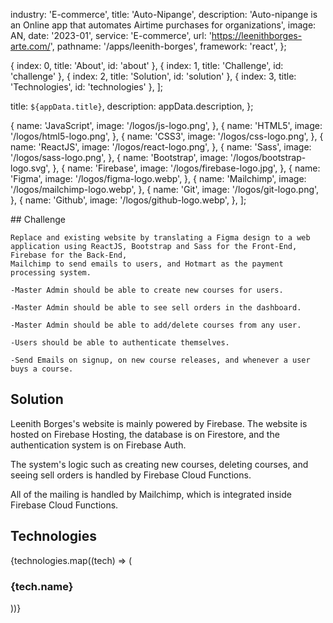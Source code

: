 
  industry: 'E-commerce',
  title: 'Auto-Nipange',
  description: 'Auto-nipange is an Online app that automates Airtime purchases for organizations',
  image: AN,
  date: '2023-01',
  service: 'E-commerce',
  url: 'https://leenithborges-arte.com/',
  pathname: '/apps/leenith-borges',
  framework: 'react',
};

  { index: 0, title: 'About', id: 'about' },
  { index: 1, title: 'Challenge', id: 'challenge' },
  { index: 2, title: 'Solution', id: 'solution' },
  { index: 3, title: 'Technologies', id: 'technologies' },
];

  title: `${appData.title}`,
  description: appData.description,
};

  {
    name: 'JavaScript',
    image: '/logos/js-logo.png',
  },
  {
    name: 'HTML5',
    image: '/logos/html5-logo.png',
  },
  {
    name: 'CSS3',
    image: '/logos/css-logo.png',
  },
  {
    name: 'ReactJS',
    image: '/logos/react-logo.png',
  },
  {
    name: 'Sass',
    image: '/logos/sass-logo.png',
  },
  {
    name: 'Bootstrap',
    image: '/logos/bootstrap-logo.svg',
  },
  {
    name: 'Firebase',
    image: '/logos/firebase-logo.jpg',
  },
  {
    name: 'Figma',
    image: '/logos/figma-logo.webp',
  },
  {
    name: 'Mailchimp',
    image: '/logos/mailchimp-logo.webp',
  },
  {
    name: 'Git',
    image: '/logos/git-logo.png',
  },
  {
    name: 'Github',
    image: '/logos/github-logo.webp',
  },
];

<Container>

<Border className="my-8" />

  <Section id="challenge">
    ## Challenge

    Replace and existing website by translating a Figma design to a web application using ReactJS, Bootstrap and Sass for the Front-End, Firebase for the Back-End, 
    Mailchimp to send emails to users, and Hotmart as the payment processing system.

    -Master Admin should be able to create new courses for users.

    -Master Admin should be able to see sell orders in the dashboard.

    -Master Admin should be able to add/delete courses from any user.

    -Users should be able to authenticate themselves.

    -Send Emails on signup, on new course releases, and whenever a user buys a course.

  </Section>

<Border className="my-8" />

<Section id="solution">

## Solution

<AppSolution image='AN.png' href={appData.url}>

Leenith Borges's website is mainly powered by Firebase. The website is hosted on Firebase Hosting, the database is on Firestore, and the authentication 
system is on Firebase Auth.

The system's logic such as creating new courses, deleting courses, and seeing sell orders is handled by Firebase Cloud Functions.

All of the mailing is handled by Mailchimp, which is integrated inside Firebase Cloud Functions.

</AppSolution>

</Section>

<Border className="my-8" />

<Section id="technologies">

## Technologies

<FadeInStagger className="flex gap-4 mt-6 flex-wrap" faster once>
  {technologies.map((tech) => (
    <FadeIn key={tech.name}>
      <div className="mt-auto">
        <Image
          src={tech.image}
          className="object-contain rounded-md m-auto"
          alt=""
          height={64}
          width={64}
          style={{
            width: 64,
            height: 64,
          }}
        />
        <h3 className="text-sm font-semibold tracking-tight text-[#525df3] text-center bg-white rounded-full w-min px-2 m-2 mx-auto">{tech.name}</h3>
      </div>
    </FadeIn>
  ))}
</FadeInStagger>

</Section>

</Container>